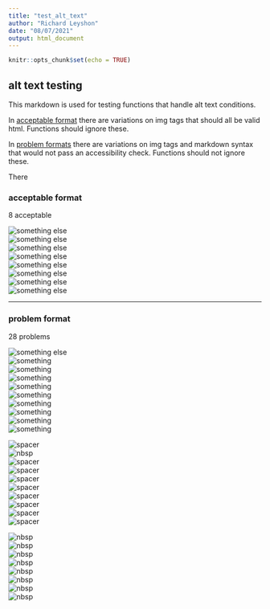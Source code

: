 ```yaml
---
title: "test_alt_text"
author: "Richard Leyshon"
date: "08/07/2021"
output: html_document
---
```


```r
knitr::opts_chunk$set(echo = TRUE)
```

## alt text testing

This markdown is used for testing functions that handle alt text conditions. 

In [acceptable format](#accept) there are variations on img tags that should all
be valid html. Functions should ignore these.

In [problem formats](#problems) there are variations on img tags and markdown
syntax that would not pass an accessibility check. Functions should not ignore
these.



There 

### acceptable format{#accept}

8 acceptable

<img src="something" alt="something else" />
<br>
<img src="something" alt="something else"/>
<br>
<img src = "something" alt="something else"/>
<br>
<img src="something" alt = "something else"/>
<br>
<img src = "something" alt = "something else"/>
<br>
<img src = "something" alt="something else" />
<br>
<img src="something" alt = "something else" />
<br>
<img src = "something" alt = "something else" />

***

### problem format{#problems}

28 problems

![something else](something)
<br>
![something](something)
<br>
<img src="something" alt="something" />
<br>
<img src="something" alt="something"/>
<br>
<img src="something" alt = "something"/>
<br>
<img src = "something" alt="something"/>
<br>
<img src = "something" alt = "something"/>
<br>
<img src="something" alt = "something" />
<br>
<img src = "something" alt="something" />
<br>
<img src = "something" alt = "something" />

![spacer](something)
<br>
![nbsp](something)
<br>
<img src="something" alt="spacer"/>
<br>
<img src = "something" alt="spacer"/>
<br>
<img src="something" alt = "spacer"/>
<br>
<img src = "something" alt = "spacer"/>
<br>
<img src="something" alt="spacer" />
<br>
<img src = "something" alt="spacer" />
<br>
<img src="something" alt = "spacer" />
<br>
<img src = "something" alt = "spacer" />
<br>

<img src="something" alt="nbsp"/>
<br>
<img src = "something" alt="nbsp"/>
<br>
<img src="something" alt = "nbsp"/>
<br>
<img src = "something" alt = "nbsp"/>
<br>
<img src="something" alt="nbsp" />
<br>
<img src = "something" alt="nbsp" />
<br>
<img src="something" alt = "nbsp" />
<br>
<img src = "something" alt = "nbsp" />
<br>
